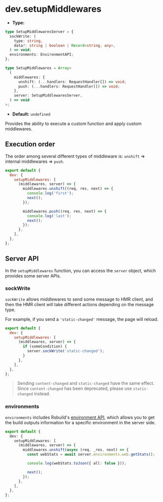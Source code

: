 # dev.setupMiddlewares

- **Type:**

```ts
type SetupMiddlewaresServer = {
  sockWrite: (
    type: string,
    data?: string | boolean | Record<string, any>,
  ) => void;
  environments: EnvironmentAPI;
};

type SetupMiddlewares = Array<
  (
    middlewares: {
      unshift: (...handlers: RequestHandler[]) => void;
      push: (...handlers: RequestHandler[]) => void;
    },
    server: SetupMiddlewaresServer,
  ) => void
>;
```

- **Default:** `undefined`

Provides the ability to execute a custom function and apply custom middlewares.

## Execution order

The order among several different types of middleware is: `unshift` => internal middlewares => `push`.

```js
export default {
  dev: {
    setupMiddlewares: [
      (middlewares, server) => {
        middlewares.unshift((req, res, next) => {
          console.log('first');
          next();
        });

        middlewares.push((req, res, next) => {
          console.log('last');
          next();
        });
      },
    ],
  },
};
```

## Server API

In the `setupMiddlewares` function, you can access the `server` object, which provides some server APIs.

### sockWrite

`sockWrite` allows middlewares to send some message to HMR client, and then the HMR client will take different actions depending on the message type.

For example, if you send a `'static-changed'` message, the page will reload.

```js
export default {
  dev: {
    setupMiddlewares: [
      (middlewares, server) => {
        if (someCondition) {
          server.sockWrite('static-changed');
        }
      },
    ],
  },
};
```

> Sending `content-changed` and `static-changed` have the same effect. Since `content-changed` has been deprecated, please use `static-changed` instead.

### environments

`environments` includes Rsbuild's [environment API](/api/javascript-api/environment-api#environment-api), which allows you to get the build outputs information for a specific environment in the server side.

```ts
export default {
  dev: {
    setupMiddlewares: [
      (middlewares, server) => {
        middlewares.unshift(async (req, _res, next) => {
          const webStats = await server.environments.web.getStats();

          console.log(webStats.toJson({ all: false }));

          next();
        });
      },
    ],
  },
};
```
